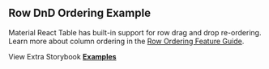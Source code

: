 
<Head>
  <title>{'Row DnD Ordering Example - Material React Table V3 Docs'}</title>
  <meta
    name="description"
    content="An example of Material React Table which shows how to enable column to be re-arranged via drag and drop."
  />
  <meta
    property="og:title"
    content="Row Dnd Ordering Material React Table Example"
  />
  <meta
    property="og:description"
    content="An example of Material React Table which shows how to enable column to be re-arranged via drag and drop."
  />
</Head>

## Row DnD Ordering Example

Material React Table has built-in support for row drag and drop re-ordering. Learn more about column ordering in the [Row Ordering Feature Guide](/docs/guides/row-ordering-dnd).

<Examples isPage />

View Extra Storybook **[Examples](https://www.material-react-table.dev/?path=/story/prop-playground--default)**
